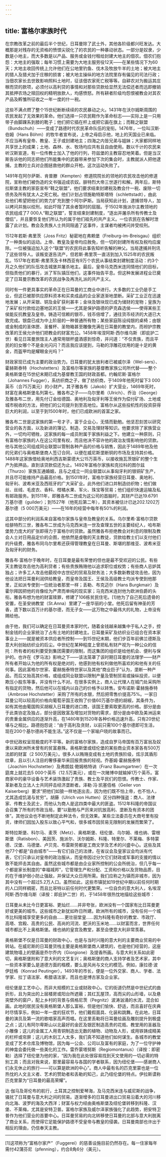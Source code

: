```yaml
---
---
---
```

title: 富格尔家族时代
---




在宗教改革之前的最后半个世纪，日耳曼除了武士外，其他各阶级都兴旺发达。大概那是对残存的无资格的愤恨尖锐化了的农民的一种暴动状态。一部分是奴隶，少数是小地主，而大多数是以产品、服务或金钱付租给封建大地主的佃农。佃农们抱怨：大地主的强取；每年习惯上需要为大地主服劳役12天——在某些情况下为60天；大地主收回传统上允许他们在公地里钓鱼、伐木及牧放牛羊的土地；被大地主的猎人及猎犬加于庄稼的损害；被大地主操纵的地方法院里存有偏见的司法行政；当佃农家长去世致影响照料土地时，征该佃农家死亡税等等。自耕农对为搬运其庄稼而贷的款项，必须付以高利贷的事情和对那些贷款给显然无法偿还者而迅即撤销其抵押农场之赎回权的精明放款人，均感愤怒。所有耕者阶级均怨恨被教会对其农产品及孵雏所征收之一年一度的什一税。

这些不满点燃了整个15世纪断断续续的农民暴动之火。1431年在沃尔姆斯周围的农民发起了无效果的革命。他们选择一只农民鞋作为革命标志——实际上是一只用带子由脚踝系到膝的靴子；他们把它插在杆上或把它画在旗上；而鞋之联盟（Bundschuh）——变成了路德时代农民革命队伍的宠衔。1476年，一位叫汉斯·伯姆（Hans Böhm）的牧牛者宣布说，上帝之母启示他，地上的天国业已来临。不应当再有皇帝、教皇、王子或封建地主；四海之内皆兄弟与姐妹；大家都同样地共享世上的成果；土地、森林、水、牧场均应共有且自由使用。数以千计的农民来听汉斯宣道，有一位传教士加入了他的行列，符兹堡的主教容忍地笑着。但是当汉斯告诉他的同志把他们所能集中的武器带来参加下次的集会时，主教就派人把他逮捕，主教的士兵对企图拯救他的群众开枪。这次运动失败了。

1491年在阿尔萨斯、肯普滕（Kempten）修道院院长的领地的农民攻击他的修道院，宣称他们被伪造的文书强迫成农奴。腓特烈大帝三世遂行和解。两年后，斯特拉斯堡主教的家臣宣布“鞋之联盟”，他们要求结束封建税及教会什一税、废除一切债务及所有犹太人之死亡税。他们计划占领施勒特斯塔特（schlettstadt），由此处他们希望把他们的势力扩充到整个阿尔萨斯。当局获知此计划，逮捕领导人，加以拷问并施以绞刑，如此吓阻了其余者暂时的屈服。于1502年施派尔主教领地的农民组成了7 000人“鞋之联盟”，誓言结束封建制度，“逐出并屠杀所有传教士及僧侣”，并且要恢复他们所认为的属于他们祖先的共产主义。一位农民在告解时泄露了此计划。教会及贵族人士共同阻遏了这事件，主谋者均被拷问并受绞刑。

1512年若斯·弗里茨（Joss Fritz）秘密地在弗赖堡（Freiburg-im-Breisgau）组织了一种类似的运动。上帝、教皇及皇帝均应赦免，但一切的封建所有权及税均应废除。一位被强迫加入这个“联盟”的农民将此事告知听告解的神父。当局逮捕并刑讯了这些领导人。该叛变遂告流产，但若斯·弗里茨一直活到加入1525年的农民叛乱。1517年在若斯·弗里茨及卡林西亚有9万个农民从事结束封建制度活动：约3个月之久他们的队伍攻击城堡并屠杀地主。最后，皇帝马克西米连同情他们的目标，但指责他们的暴行，派了军队镇压他们，这事件始告平息。但这种发展进程业已奠定了日耳曼宗教改革的农民战争及再洗礼派的共产主义。

同时有一件更具事实的革命正在日耳曼的工商业中进行。大多数的工业仍是手工业，但这已被那供应原料资本和买卖成品的企业家逐渐地垄断。采矿工业正在迅速地发展；从开采银、铜及金矿获利甚丰；金块及银块现已成为储财的宠物；皇族为了采矿权付款给边塞地区的王侯——尤其是保护路德的萨克森选侯——使得某些王侯能反抗教皇及皇帝。铸造可信赖的银币，钱币倍增了，通往货币经济的大道已大致完成。银盘已成为中上阶层的一种普通所有物；某些家庭陈设纯银的桌椅；由银或金制成的圣体匣、圣餐杯、圣物箱甚至雕像充满在日耳曼的教堂内，而袒护宗教改革的王侯允许他们把教会的财富充公。1458年埃涅阿斯·西尔维乌斯（即庇护二世）看见日耳曼旅馆主人通常用银杯盛酒感到惊奇，并问道：“不仅贵族，而且平民的妇女哪个不是金光闪闪？而且我应该提到，马勒的浮雕花纹用的是十足的黄金，而盔甲均是耀眼金光吗？”

财政家现已成为主要的政治势力。日耳曼的犹太放利者已被威尔泽（Wel-sers）、霍赫斯泰特（Hochstetters）及富格尔等家族的基督教家族公司所代替——整个奥格斯堡在15世纪末期已成为基督教王国的财政首都。约翰尼斯·富格尔（Johannes Fugger），系纺织商之子，做了纺织商，于1409年他死时留下3 000英币（合75万美元）的小财产。其子雅各布（Jakob）扩大营业，1469年死时，财富在奥格斯堡名列第七。雅各布之子——乌尔里希（Ulrich）、乔治（George）及雅各布二世，用先付订金给德国、奥地利及匈牙利等王侯作为偿付矿场、土地或城市税收的方法，把他们的公司提升到至高地位。富格尔从这些投机性的投资获得巨大的利润，以至于到1500年时，他们已成欧洲的首富之家。

雅各布二世是这家族的第一号才子，富于企业心，无情而勤勉。他坚忍刻苦以研究营业的各方面，以及新进的簿记、制造、交易及理财等知识。他要求除了家族营业外，一切均可牺牲，这家族的每一成员附属于家族利益之下。他建立一种原则，只有富格尔家族的人在这公司里有权，而且他决不容许他的政治友情影响他的贷款。他与其他公司组成同业联盟以管制各种产品的价格与销售，因此于1489年他及他的兄弟们与奥格斯堡商人签订合同，以便在威尼斯垄断铜的市场及支持其价格。1488年这家族借给奥地利西吉斯蒙德大公15万英币，以接收施瓦茨银矿的整个生产为抵押品，直到该贷款偿还为止。1492年富格尔家族和克拉科的图尔兹（Thurzo）家族互通婚姻，且与之成立一同业联盟以从事匈牙利的银铜矿生产，并且尽可能维持产品最高价格。到1501年时，富格尔家族经营日耳曼、奥地利、匈牙利、波希米亚及西班牙的广大采矿业。此外他们进口并制造纺织物；他们做丝、丝绒、毛皮衣、香料、柑橘水果、军火、珠宝等贸易；他们组织快速运输及私有邮政服务。到1511年，即雅各布二世成为这公司的首脑时，其财产已达19.6791万基尔德（guilder）；到1527年（他死后第二年），其资本被估计已达202.1202万基尔德（5 000万美元）——在16年的经营中每年有50%的利润。

这其中部分的利润系来自富格尔家族与皇帝及教皇的关系。乌尔里希·富格尔贷款给腓特烈三世，雅各布二世成为马克西米连一世及查理五世的主要经纪人，哈布斯堡势力庞大的扩张即得力于富格尔的贷款。虽然雅各布拒绝教会对利息的限制及教会人士对日用品定价的企图，他依然是虔敬的天主教徒，贷款给教士们以支付他们的升级费，雅各布同乌尔里希还获得管理教皇在日耳曼、斯堪的那维亚、波希米亚及匈牙利的财务。

雅各布·富格尔于晚年时，在日耳曼是最有荣誉的但也是最不受欢迎的公民。有些天主教徒攻击他为高利贷者；有些贵族贿赂他以追求职位或权势；有些商人忌妒其独占；许多工人攻击他藐视中古世纪的贸易及财务法；大多数新教徒攻击他，因为他设法把日耳曼利润供给教皇，而皇帝及国王、王侯及高级教士均派专使到他那里，正如派专使到一位统治者那里一样；丢勒、布克迈尔（Hans Burgkmair）及霍尔拜因把他的肖像绘为严肃而单纯的现实家；马克西米连封他为欧洲伯爵的头衔。雅各布想为他的财富赎罪，修建了106栋贫民住宅。[1]他为了自己死后遗骨的安置，在圣安纳教堂（St.Anna）里建了一座华丽的小堂。他死后留有神圣的芳香，遗下数以百万计的基尔德，而无子女——这万物之中最伟大的礼物，上帝没有赐给他。

由于他，我们可以确定在日耳曼资本家时代，随着金钱越来越集中于私人之手，控制金钱的企业家统治了占有土地的封建地主。日耳曼采矿及纺织业已组合在资本家事业上——就是被资本供应者所控制——到15世纪末期，他们步百年前佛兰德斯及意大利创始纺织业的后尘。中世纪在某种程度上曾把私有财产视为一种公众的信托：所有者的权利要受到集团需要的限制，而这集团的组织是给他机会、便利与保护的。也许在《罗马法》影响之下——该法笼罩了该时期日耳曼的法理学——财产所有者开始认为他的所有权是绝对的，他感到他有权利做他所喜欢的和他有关的任何事。因此富格尔世家、霍赫施泰特世家以及其他“商业巨子”认为，垄断一种产品，而后又抬高其价格，或组成同业联盟以限制产量及管制贸易或操纵投资，以便欺压小股东等事，并没有什么不对。在很多实例上，商人让代理人在城门处采购所有指定的货物，然后他可以在城内以自己的价格予以转售。安布诺斯·霍赫施泰特（Ambrose Hochstetter）采购了所有的水银，然后把零售价提高75%。一家日耳曼公司以较高的价格向葡萄牙国王收购了价值60万基尔德的胡椒，其条件为，如有其他由葡国购买胡椒入日耳曼的进口商，该国王要索取更高的价格。部分是由于此类协定及独占，部分是因致富及增加对货物的需求，部分是由中欧及美洲运来的贵重金属供应的逐渐升高，在1480年到1520年各种价格迅速升高，只有20世纪堪与之相比。路德抱怨说：“由于高利及贪财，以前只需100个基尔德即可生活，现在200个基尔德尚不能生活。”这不仅是一个家喻户晓的故事而已。

中世纪政权呈现极度的不平等。新的富格尔家族，造成自罗马帝国有百万富翁及奴隶以来欧洲所未曾有的贫富悬殊。奥格斯堡或纽伦堡的某些商业资本家各有500万法郎的财富（2 500万美元）。很多人以贿赂变成有土地的贵族阶级，炫示其盾形纹章，且以引人注目的奢侈豪华来回报贵族的轻视。乔基姆·霍赫施泰特（Joachim Hochstetter）及弗朗兹·鲍姆格特讷（Franz Baumgartner）在一次筵席上就花去5 000个英币（12.5万美元），或在一次赌博中就输掉1万个英币。富商家中的豪华设备与艺术装饰激起了贵族、教士及平民们的怨恨。传教士、作家、革新者及立法人士共同抨击经济垄断者。泽勒·冯·凯塞佰格（Geiler von Kaiserberg）要求“把他们如狼一样地逐出去，因为他们既不怕上帝，也不怕人，尤其造成饥渴与贫穷”。胡藤（Ulrich von Hutten）区分四种强盗：商人、法律家、传教士及武士，而他认为商人是这四类中最大的匪盗。1512年科隆的帝国议会召集了所有的市政当局，要“以勤勉与严厉来对抗放高利、垄断及有资本的团体”。其他议会也不断地制定此种法令，但无效果。某些立法委员在大商号里有投资，律师们因加入股东以致心平气和，很多城市因贸易无限制的发展而繁荣了。

斯特拉斯堡、科尔马、麦茨（Metz）、奥格斯堡、纽伦堡、乌尔姆、维也纳、雷根斯堡（Ratisbon）、美因茨、施派尔、沃尔姆斯、科隆、特里尔、不莱梅、多特蒙德、汉堡、马德堡、卢贝克、布雷斯劳都是工商文学及艺术的兴盛中心。这些及其他77个都是“自由城市”——有它们自己的法律，在省议会及皇家议会均派有代表，它们只承认对皇帝的政治服从，而皇帝因过分欠它们财政或军事的支援的情以致不能抨击其自由。虽然这些城市都是由企业家所控制的公会所统治，但几乎每一个都是家长制度的“幸福城邦”，它管理生产和分配、工资和价格以及货物品质，目的在于维护弱小防止强敌，并保证大众日用所需。我们应称之为镇而非城市，因为其中没有一个超过5.2万人口。虽然如此，这些市镇犹如19世纪中期以前任何时期的人口同样稠密，而且比哥特以前任何时代更繁荣。一位自负的意大利人，名埃涅阿斯·西尔维乌斯（译按：即庇护二世）的，于1458年很热忱地描绘这些城市：

日耳曼从未比今日更富裕、更灿烂……并非夸张，欧洲没有一个国家有比日耳曼更好或更美的城市。这些城市之新犹如昨日所建。欧洲所有的城市，没有任何一个城市比科隆城享受更多的自由……更壮丽堂皇……因为科隆有奇妙的教堂、市政厅、高塔、宫殿、高贵的公民、高尚的河流、肥沃的玉米地……以财富而言，世界任何城市都比不上奥格斯堡。维也纳的皇宫及教堂，甚至会使意大利非常羡慕。



奥格斯堡不仅是日耳曼的财政中心，也是与当时兴隆的意大利的主要商业贸易的中转站。在威尼斯的日耳曼货栈主要是奥格斯堡商人建筑的，也是他们经营的，这座建筑物墙上的壁画是乔尔乔内（Giorgione）及提香所画。与意大利关系如此密切，奥格斯堡附和了意大利的文艺复兴；奥格斯堡的商人支持学者及艺术家，其中一些资本家要么是道德方面的楷模，要么是风尚与文化的模范。例如，康拉德·波伊廷格（Konrad Peutinger），1493年的市长，便是一位外交家、商人、学者、法学家、拉丁语法家、希腊语法家，而且也是博古家及企业家。

纽伦堡是工艺中心，而非大规模的工业或财政中心。它的街道仍然是中世纪式的曲折形，且为突出的上层楼房或阳台所遮蔽；其红瓦屋顶，高而尖的山形墙，以及悬突壁外的窗户，配上乡村的背景与佩格尼茨（Pegnitz）波涛汹涌的水流，混合如画。此地的居民没有奥格斯堡人那么富裕，但是他们愉快、舒适，而且喜好在庆典时尽情享乐，例如一年一度的狂欢节，他们戴假面具、化装和跳舞。在此地，日耳曼的演员及第一流的歌唱家高声而唱。在这里丢勒将日耳曼绘画及雕刻提升到极盛之点；这儿有阿尔卑斯山以北最好的金匠及银匠制造高贵的花瓶、教堂用的圣器及小雕像；这儿的金属工人用青铜制造出无数的植物、动物及人形，或用铁铸成精美的栏杆或帘屏；这儿的木刻工人太多，我们真不知道他们如何谋生。各城市的教堂变成了艺术仓库及博物馆，因为每一公会、公司以及富有的家庭，为了一位守护神的神龛会委托做一些美化的工作。雷乔蒙塔努斯（Regiomontanus）（译按：即密勒）选择了纽伦堡为他的家，“因为我在此处很容易找到天文使用的一切必需的特别工具；而且对我来说，那里最容易与各国的学者联系，因为纽伦堡——感谢商人们永无休止的旅行——可以算是欧洲的中心”。商人中最有名的匹克里蒙也是一位热忱的人文主义者、艺术的赞助者和丢勒的知己，此乃纽伦堡的特点。伊拉斯谟称匹克里蒙为“日耳曼的最高荣耀”。

达·伽马及哥伦布的航行，土耳其之控制爱琴海，及马克西米连与威尼斯的战争，骚扰了日耳曼与意大利之间的贸易。逐渐增多的日耳曼进出口贸易沿着大的河川移向北海、波罗的海及大西洋；财富与权力经由奥格斯堡及纽伦堡转移到科隆、汉堡、不莱梅，尤其是安特卫普。富格尔家族及威尔泽家族强化了此趋势，把安特卫普作为他们营业的首要中心。日耳曼贸易的向北转移使日耳曼的北部与意大利脱离了商业关系，而使得它足能保护路德不受皇帝与教皇的侵袭。日耳曼南部也许出于相反的理由，仍信奉天主教。



* * *



[1]这项称为“富格尔家产”（Fuggerei）的慈善设施目前仍然存在。每一住家每年需付42蒲芬尼（pfenning），约合8角6分（美元）。